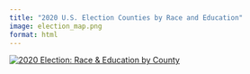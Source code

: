 ```yaml
---
title: "2020 U.S. Election Counties by Race and Education"
image: election_map.png
format: html
---
```


<div class='tableauPlaceholder' id='viz1753656359789' style='position: relative'>
  <noscript>
    <a href='#'>
      <img alt='2020 Election: Race &amp; Education by County'
           src='https://public.tableau.com/static/images/Pr/PresidentialElection2020_16892682956980/2020ElectionRaceEducation/1_rss.png'
           style='border: none' />
    </a>
  </noscript>
  <object class='tableauViz' style='display:none;'>
    <param name='host_url' value='https%3A%2F%2Fpublic.tableau.com%2F' />
    <param name='embed_code_version' value='3' />
    <param name='site_root' value='' />
    <param name='name' value='PresidentialElection2020_16892682956980/2020ElectionRaceEducation' />
    <param name='tabs' value='no' />
    <param name='toolbar' value='yes' />
    <param name='static_image' value='https://public.tableau.com/static/images/Pr/PresidentialElection2020_16892682956980/2020ElectionRaceEducation/1.png' />
    <param name='animate_transition' value='yes' />
    <param name='display_static_image' value='yes' />
    <param name='display_spinner' value='yes' />
    <param name='display_overlay' value='yes' />
    <param name='display_count' value='yes' />
    <param name='language' value='en-US' />
  </object>
</div>

<script type='text/javascript'>
  var divElement = document.getElementById('viz1753656359789');
  var vizElement = divElement.getElementsByTagName('object')[0];
  if (divElement.offsetWidth > 800) {
    vizElement.style.width = '1000px';
    vizElement.style.height = '827px';
  } else if (divElement.offsetWidth > 500) {
    vizElement.style.width = '1000px';
    vizElement.style.height = '827px';
  } else {
    vizElement.style.width = '100%';
    vizElement.style.height = '1027px';
  }
  var scriptElement = document.createElement('script');
  scriptElement.src = 'https://public.tableau.com/javascripts/api/viz_v1.js';
  vizElement.parentNode.insertBefore(scriptElement, vizElement);
</script>


